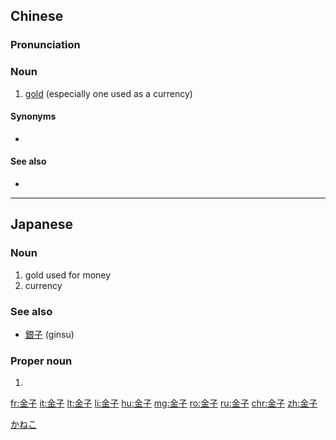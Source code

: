 ==Chinese==
{{zh-forms}}

===Pronunciation===
{{zh-pron
|m=jīnzi
|c=gam1 zi2
|cat=n
}}

===Noun===
{{zh-noun}}
# [[gold]] (especially one used as a currency)

====Synonyms====
* {{zh-l|黃金}}

====See also====
* {{zh-l|銀子}}

----

==Japanese==
{{ja-kanjitab|金|子}}

===Noun===
{{ja-noun|きんす}}

# gold used for money
# currency

===See also===
* [[銀子]] (ginsu)

===Proper noun===
{{ja-pos|proper|かねこ}}

# {{surname|lang=ja}}

[[Category:Japanese surnames|かねこ]]

[[fr:金子]]
[[it:金子]]
[[lt:金子]]
[[li:金子]]
[[hu:金子]]
[[mg:金子]]
[[ro:金子]]
[[ru:金子]]
[[chr:金子]]
[[zh:金子]]